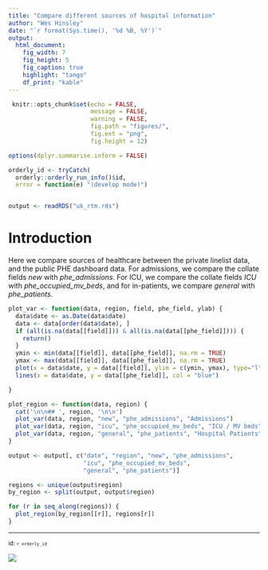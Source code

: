 ```yaml
---
title: "Compare different sources of hospital information"
author: "Wes Hinsley"
date: "`r format(Sys.time(), '%d %B, %Y')`"
output:
  html_document:
    fig_width: 7
    fig_height: 5
    fig_caption: true
    highlight: "tango"
    df_print: "kable"
---
```



```r
 knitr::opts_chunk$set(echo = FALSE, 
                       message = FALSE,
                       warning = FALSE,
                       fig.path = "figures/", 
                       fig.ext = "png",
                       fig.height = 12)

options(dplyr.summarise.inform = FALSE) 

orderly_id <- tryCatch(
  orderly::orderly_run_info()$id,
  error = function(e) "(develop mode)")


output <- readRDS("uk_rtm.rds")
```

# Introduction

Here we compare sources of healthcare between the private linelist data, and
the public PHE dashboard data. For admissions, we compare the collate fields 
*new* with *phe_admissions*. For ICU, we compare the collate fields *ICU* with *phe_occupied_mv_beds*, and for in-patients, we compare *general* with 
*phe_patients*.

```r

plot_var <- function(data, region, field, phe_field, ylab) {
  data$date <- as.Date(data$date)
  data <- data[order(data$date), ]
  if (all(is.na(data[[field]])) & all(is.na(data[[phe_field]]))) {
    return()
  }
  ymin <- min(data[[field]], data[[phe_field]], na.rm = TRUE)
  ymax <- max(data[[field]], data[[phe_field]], na.rm = TRUE)
  plot(x = data$date, y = data[[field]], ylim = c(ymin, ymax), type="l", col = "red", xlab="Date", ylab = ylab, main = "Blue: PHE Dashboard.  Red: Sitrep")
  lines(x = data$date, y = data[[phe_field]], col = "blue")

}

plot_region <- function(data, region) {
  cat('\n\n## ', region, '\n\n')
  plot_var(data, region, "new", "phe_admissions", "Admissions")
  plot_var(data, region, "icu", "phe_occupied_mv_beds", "ICU / MV beds")
  plot_var(data, region, "general", "phe_patients", "Hospital Patients")
}

output <- output[, c("date", "region", "new", "phe_admissions",
                     "icu", "phe_occupied_mv_beds",
                     "general", "phe_patients")]

regions <- unique(output$region)
by_region <- split(output, output$region)

for (r in seq_along(regions)) {
  plot_region(by_region[[r]], regions[r])
}

```

---

<div align="right"><small>
id: <code>`r orderly_id`</code>
</small></div>
![](logo.png)
